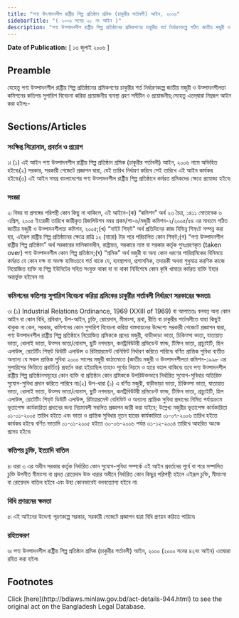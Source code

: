 ```yaml
---
title: "পণ্য উৎপাদনশীল রাষ্ট্রীয় শিল্প প্রতিষ্ঠান শ্রমিক (চাকুরীর শর্তাবলী) আইন, ২০০৬"
sidebarTitle: "( ২০০৬ সনের ২৮ নং আইন )"
description: "পণ্য উত্পাদনশীল রাষ্ট্রীয় শিল্প প্রতিষ্ঠানের শ্রমিকগণের চাকুরীর শর্ত নির্ধারণকল্পে গঠিত জাতীয় মজুরী ও উত্পাদনশীলতা কমিশনের কতিপয় সুপারিশ বিবেচনা করিয়া প্রয়োজনীয় ব্যবস্থা গ্রহণকল্পে প্রণীত আইন"
---
```


**Date of Publication:** [ ১৩ জুলাই ২০০৬ ]

## Preamble

যেহেতু পণ্য উত্পাদনশীল রাষ্ট্রীয় শিল্প প্রতিষ্ঠানের শ্রমিকগণের চাকুরীর শর্ত নির্ধারণকল্পে জাতীয় মজুরী ও উত্পাদনশীলতা কমিশনের কতিপয় সুপারিশ বিবেচনা করিয়া প্রয়োজনীয় ব্যবস্থা গ্রহণ সমীচীন ও প্রয়োজনীয়;সেহেতু এতদ্‌দ্বারা নিম্নরূপ আইন করা হইলঃ-

## Sections/Articles

### সংক্ষিপ্ত শিরোনাম, প্রবর্তন ও প্রয়োগ

১৷ (১) এই আইন পণ্য উত্পাদনশীল রাষ্ট্রীয় শিল্প প্রতিষ্ঠান শ্রমিক (চাকুরীর শর্তাবলী) আইন, ২০০৬ নামে অভিহিত হইবে৷(২) সরকার, সরকারী গেজেটে প্রজ্ঞাপন দ্বারা, যেই তারিখ নির্ধারণ করিবে সেই তারিখে এই আইন কার্যকর হইবে৷(৩) এই আইন সমগ্র বাংলাদেশের পণ্য উত্পাদনশীল রাষ্ট্রীয় শিল্প প্রতিষ্ঠানে কর্মরত শ্রমিকদের ক্ষেত্রে প্রযোজ্য হইবে৷

### সংজ্ঞা

২৷ বিষয় বা প্রসঙ্গের পরিপন্থী কোন কিছু না থাকিলে, এই আইনে-(ক) “কমিশন” অর্থ ২৩ চৈত্র, ১৪১১ মোতাবেক ৬ এপ্রিল, ২০০৫ ইংরেজী তারিখে জারীকৃত রিজলিউশন নম্বর শ্রকম/শা-৬/মজুরী কমিশন-২/২০০৫/৫৪ এর মাধ্যমে গঠিত জাতীয় মজুরী ও উত্পাদনশীলতা কমিশন, ২০০৫;(খ) “নাইট শিফ্‌ট” অর্থ প্রতিদিনের কাজ বিভিন্ন শিফ্‌টে সম্পন্ন করা হয়, এইরূপ রাষ্ট্রীয় শিল্প প্রতিষ্ঠানের ক্ষেত্রে রাত্রি ১২ (বারো) টার পরে পরিচালিত কোন শিফ্‌ট;(গ) “পণ্য উত্পাদনশীল রাষ্ট্রীয় শিল্প প্রতিষ্ঠান” অর্থ সরকারের মালিকানাধীন, রাষ্ট্রায়ত্ত, সরকারে ন্যস্ত বা সরকার কর্তৃক পুনঃগ্রহণকৃত (taken over) পণ্য উত্পাদনশীল কোন শিল্প প্রতিষ্ঠান;(ঘ) “শ্রমিক” অর্থ মজুরী বা অন্য কোন ধরণের পারিশ্রমিকের বিনিময়ে কর্মরত যে কোন দক্ষ বা অদক্ষ ব্যক্তিঃতবে শর্ত থাকে যে, ব্যবস্থাপনা, প্রশাসনিক, তদারকী অথবা শুধুমাত্র করণিক কাজে নিয়োজিত ব্যক্তি বা শিল্প ইউনিটের সহিত সংযুক্ত থাকা বা না থাকা নির্বিশেষে কোন কৃষি খামারে কর্মরত ব্যক্তি ইহার অন্তর্ভুক্ত হইবেন না৷

### কমিশনের কতিপয় সুপারিশ বিবেচনা করিয়া শ্রমিকের চাকুরীর শর্তাবলী নির্ধারণে সরকারের ক্ষমতা৷

৩৷ (১) Industrial Relations Ordinance, 1969 (XXIII of 1969) বা আপাততঃ বলবত্ অন্য কোন আইন বা কোন বিধি, প্রবিধান, উপ-আইন, চুক্তি, রোয়েদাদ, মীমাংসা, প্রথা, রীতি বা চাকুরীর শর্তাবলীতে যাহা কিছুই থাকুক না কেন, সরকার, কমিশনের কোন সুপারিশ বিবেচনা করিয়া বাস্তবায়নের উদ্দেশ্যে সরকারী গেজেটে প্রজ্ঞাপন দ্বারা, পণ্য উত্পাদনশীল রাষ্ট্রীয় শিল্প প্রতিষ্ঠানে নিয়োজিত শ্রমিককে প্রদেয় মজুরী, বাড়ীভাড়া ভাতা, চিকিত্সা ভাতা, যাতায়াত ভাতা, ধোলাই ভাতা, উত্সব ভাতা/বোনাস, ছুটি নগদায়ন, কনট্রিবিউটরী প্রভিডেন্ট ফান্ড, টিফিন ভাতা, গ্রাচ্যুইটি, হিল এলাউন্স, রোটেটিং শিফ্‌ট ডিউটি এলাউন্স ও রিটায়ারমেন্ট বেনিফিট নির্ধারণ করিতে পারিবে৷ বর্ণিত প্রান্তিক সুবিধা ব্যতীত অন্যান্য যে সকল প্রান্তিক সুবিধা ২০০০ সালের মজুরী কাঠামোতে (জাতীয় মজুরী ও উত্পাদনশীলতা কমিশন-১৯৯৮ এর সুপারিশের ভিত্তিতে প্রবর্তিত) প্রবর্তন করা হইয়াছিল তাহাও পূর্বের নিয়মে ও হারে বহাল থাকিবে৷ তবে পণ্য উত্পাদনশীল রাষ্ট্রীয় শিল্প প্রতিষ্ঠানসমূহের কোন ব্যক্তি বা প্রতিষ্ঠান কোন শ্রমিককে উপরিউক্তভাবে নির্ধারিত সুযোগ-সুবিধার অতিরিক্ত সুযোগ-সুবিধা প্রদান করিতে পারিবে না৷(২) উপ-ধারা (১) এ বর্ণিত মজুরী, বাড়ীভাড়া ভাতা, চিকিত্সা ভাতা, যাতায়াত ভাতা, ধোলাই ভাতা, উত্সব ভাতা/বোনাস, ছুটি নগদায়ন, কনট্রিবিউটরী প্রভিডেন্ট ফান্ড, টিফিন ভাতা, গ্রাচ্যুইটি, হিল এলাউন্স, রোটেটিং শিফ্‌ট ডিউটি এলাউন্স, রিটায়ারমেন্ট বেনিফিট ও অন্যান্য প্রান্তিক সুবিধা প্রদানের নিমিত্ত পর্যায়ক্রমে ভূতাপেক্ষ কার্যকারিতা প্রদানের জন্য নিয়মাবলী সম্বলিত প্রজ্ঞাপন জারী করা যাইবে; উল্লেখ্য মজুরীর ভূতাপেক্ষ কার্যকারিতা ০১-০১-২০০৫ তারিখ হইতে এবং ভাতা ও প্রান্তিক সুবিধার নূতন হারের কার্যকারিতা ০১-০৭-২০০৬ তারিখ হইতে কার্যকর হইবে৷ বর্ণিত ভাতাদি ০১-০১-২০০৫ হইতে ৩০-০৬-২০০৬ পর্যন্ত ৩১-১২-২০০৪ তারিখে আহরিত অংকে প্রদেয় হইবে৷

### কতিপয় চুক্তি, ইত্যাদি বাতিল

৪৷ ধারা ৩ এর অধীন সরকার কর্তৃক নির্ধারিত কোন সুযোগ-সুবিধা সম্পর্কে এই আইন প্রবর্তনের পূর্বে বা পরে সম্পাদিত চুক্তি উপনীত মীমাংসা বা প্রদত্ত রোয়েদাদ উক্ত ধারার অধীনে নির্ধারিত কোন কিছুর পরিপন্থী হইলে এইরূপ চুক্তি, মীমাংসা বা রোয়েদাদ বাতিল হইবে এবং উহা কোনভাবেই বলবত্যোগ্য হইবে না৷

### বিধি প্রণয়নের ক্ষমতা

৫৷ এই আইনের উদ্দেশ্য পূরণকল্পে সরকার, সরকারী গেজেটে প্রজ্ঞাপন দ্বারা বিধি প্রণয়ন করিতে পারিবে৷

### রহিতকরণ

৬৷ পণ্য উত্পাদনশীল রাষ্ট্রীয় শিল্প প্রতিষ্ঠান শ্রমিক (চাকুরীর শর্তাবলী) আইন, ২০০০ (২০০০ সনের ৪২নং আইন) এতদ্বারা রহিত করা হইল৷

## Footnotes

<Note>
  Click [here](http://bdlaws.minlaw.gov.bd/act-details-944.html) to see the original act on the Bangladesh Legal Database.
</Note>
